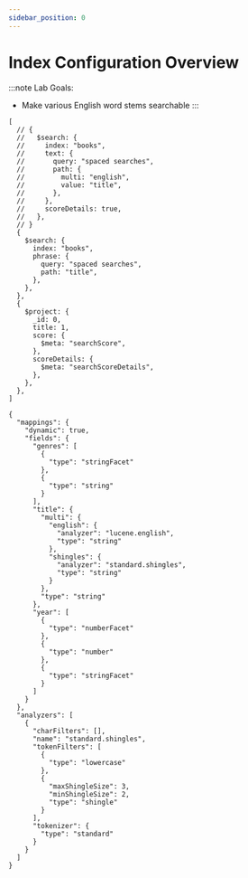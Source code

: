 ```yaml
---
sidebar_position: 0
---
```


# Index Configuration Overview

:::note
Lab Goals:
* Make various English word stems searchable
:::


```
[
  // {
  //   $search: {
  //     index: "books",
  //     text: {
  //       query: "spaced searches",
  //       path: {
  //         multi: "english",
  //         value: "title",
  //       },
  //     },
  //     scoreDetails: true,
  //   },
  // }
  {
    $search: {
      index: "books",
      phrase: {
        query: "spaced searches",
        path: "title",
      },
    },
  },
  {
    $project: {
      _id: 0,
      title: 1,
      score: {
        $meta: "searchScore",
      },
      scoreDetails: {
        $meta: "searchScoreDetails",
      },
    },
  },
]
```

```
{
  "mappings": {
    "dynamic": true,
    "fields": {
      "genres": [
        {
          "type": "stringFacet"
        },
        {
          "type": "string"
        }
      ],
      "title": {
        "multi": {
          "english": {
            "analyzer": "lucene.english",
            "type": "string"
          },
          "shingles": {
            "analyzer": "standard.shingles",
            "type": "string"
          }
        },
        "type": "string"
      },
      "year": [
        {
          "type": "numberFacet"
        },
        {
          "type": "number"
        },
        {
          "type": "stringFacet"
        }
      ]
    }
  },
  "analyzers": [
    {
      "charFilters": [],
      "name": "standard.shingles",
      "tokenFilters": [
        {
          "type": "lowercase"
        },
        {
          "maxShingleSize": 3,
          "minShingleSize": 2,
          "type": "shingle"
        }
      ],
      "tokenizer": {
        "type": "standard"
      }
    }
  ]
}
```